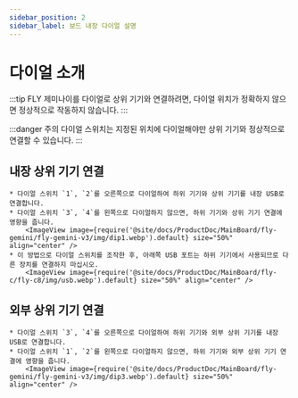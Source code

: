 ```yaml
---
sidebar_position: 2
sidebar_label: 보드 내장 다이얼 설명
---
```


# 다이얼 소개

:::tip
FLY 제미나이를 다이얼로 상위 기기와 연결하려면, 다이얼 위치가 정확하지 않으면 정상적으로 작동하지 않습니다.
:::

:::danger 주의
다이얼 스위치는 지정된 위치에 다이얼해야만 상위 기기와 정상적으로 연결할 수 있습니다.
:::

## 내장 상위 기기 연결

    * 다이얼 스위치 `1`, `2`를 오른쪽으로 다이얼하여 하위 기기와 상위 기기를 내장 USB로 연결합니다.
    * 다이얼 스위치 `3`, `4`를 왼쪽으로 다이얼하지 않으면, 하위 기기와 상위 기기 연결에 영향을 줍니다.
        <ImageView image={require('@site/docs/ProductDoc/MainBoard/fly-gemini/fly-gemini-v3/img/dip1.webp').default} size="50%" align="center" />
    * 이 방법으로 다이얼 스위치를 조작한 후, 아래쪽 USB 포트는 하위 기기에서 사용되므로 다른 장치를 연결하지 마십시오.
        <ImageView image={require('@site/docs/ProductDoc/MainBoard/fly-c/fly-c8/img/usb.webp').default} size="50%" align="center" />


## 외부 상위 기기 연결

    * 다이얼 스위치 `3`, `4`를 오른쪽으로 다이얼하여 하위 기기와 외부 상위 기기를 내장 USB로 연결합니다.
    * 다이얼 스위치 `1`, `2`를 왼쪽으로 다이얼하지 않으면, 하위 기기와 외부 상위 기기 연결에 영향을 줍니다.
        <ImageView image={require('@site/docs/ProductDoc/MainBoard/fly-gemini/fly-gemini-v3/img/dip3.webp').default} size="50%" align="center" />